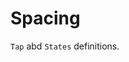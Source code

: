 
# Spacing

`Tap` abd `States` definitions.

<TokensTable
  data='[
    {"token":"--fs-control-tap-size", "defaultValue":"var(--fs-spacing-7)","type":"Tap"},
    {"token":"--fs-control-tap-size-smallest",
    "defaultValue":"calc(var(--fs-control-tap-size) / 2)","type":"Tap"},{
    "token":"--fs-control-min-height",
    "defaultValue":"var(--fs-control-tap-size)","type":"Tap"},
    { "token":"--fs-control-bkg",
    "defaultValue":"var(--fs-color-neutral-0)",
    "type":"States"},{"token":"--fs-control-bkg-disabled",
    "defaultValue":"var(--fs-color-disabled-bkg)",
    "type":"States"}]'
  />
